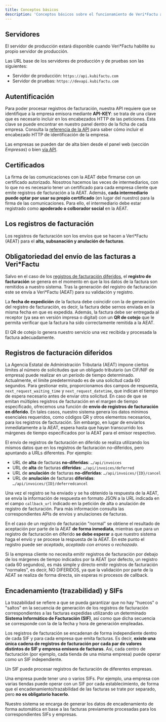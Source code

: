 ```yaml
---
title: Conceptos básicos
description: 'Conceptos básicos sobre el funcionamiento de Veri*Factu a través de KubiFACTU'
---
```


## Servidores

<Warning>El servidor de producción estará disponible cuando Veri*Factu habilite su propio servidor de producción.</Warning>

Las URL base de los servidores de producción y de pruebas son las siguientes:

* Servidor de producción: `https://api.kubifactu.com`
* Servidor de pruebas: `https://devapi.kubifactu.com`

## Autentificación

Para poder procesar registros de facturación, nuestra API requiere que se identifique a la empresa emisora mediante **API-KEY**: se trata de una clave que es necesario incluir en los encabezados HTTP de las peticiones. Esta clave se puede encontrar en nuestro panel dentro de la ficha de cada empresa. Consulta la [referencia de la API](/openapi-reference/enviar-registro-de-facturación) para saber cómo incluir el encabezado HTTP de identificación de la empresa.

Las empresas se pueden dar de alta bien desde el panel web (sección *Empresas*) o bien [vía API](/openapi-reference/crear-una-nueva-empresa).

## Certificados

La firma de las comunicaciones con la AEAT debe firmarse con un certificado autorizado. Nosotros hacemos las veces de intermediarios, con lo que no es necesario tener un certificado para cada empresa cliente que emite registros de facturación a la AEAT. Además, **cada intermediario puede optar por usar su propio certificado** (en lugar del nuestro) para la firma de las comunicaciones. Para ello, el intermediario debe estar registrado como **apoderado o colborador social** en la AEAT.

## Los registros de facturación

Los registros de facturación son los envíos que se hacen a Veri*Factu (AEAT) para el **alta, subsanación y anulación de facturas**.

## Obligatoriedad del envío de las facturas a Veri*Factu

Salvo en el caso de los [registros de facturación diferidos](#registros-de-facturacion-diferidos), el **registro de facturación** se genera en el momento en que la los datos de la factura son remitidos a nuestro sistema. Tras la generación del registro de facturación este se envía a Veri*Factu (AEAT) para su validación y registro.

La **fecha de expedición** de la factura debe coincidir con la de generación del registro de facturación, es decir, la factura debe sernos enviada en la misma fecha en que es expedida. Además, la factura debe ser entregada al receptor (ya sea en versión impresa o digital) con un **QR de cotejo** que le permita verificar que la factura ha sido correctamente remitida a la AEAT.

<Info>El QR de cotejo lo genera nuestro servicio una vez recibida y procesada la factura adecuadamente.</Info>

## Registros de facturación diferidos

La Agencia Estatal de Administración Tributaria (AEAT) impone ciertos límites al número de solicitudes que un obligado tributario (un CIF/NIF de empresa) puede realizar en un período de tiempo determinado. Actualmente, el límite predeterminado es de una solicitud cada 60 segundos. Para gestionar esto, proporcionamos dos campos de respuesta, `next_request_waiting_time` y `next_request_datetime`, que indican el tiempo de espera necesario antes de enviar otra solicitud. En caso de que se emitan múltiples registros de facturación en el margen de tiempo especificado, ofrecemos una función de **envío de registros de facturación en diferido**. En tales casos, nuestro sistema genera los datos mínimos esenciales requeridos, como códigos QR y otros elementos necesarios, para los registros de facturación. Sin embargo, en lugar de enviarlos inmediatamente a la AEAT, espera hasta que hayan transcurrido los márgenes de tiempo especificados por la AEAT para el emisor respectivo.

El envío de registros de facturación en diferido se realiza utilizando los mismos datos que en los registros de facturación no-diferidos, pero apuntando a URLs diferentes. Por ejemplo:

- URL de **alta** de facturas **no-diferidas**: `…/api/invoices`
- URL de **alta** de facturas **diferidas**: `…/api/invoices/deferred`
- URL de **anulación** de facturas **no-diferidas**: `…/api/invoices/{ID}/cancel`
- URL de **anulación** de facturas **diferidas**: `…/api/invoices/{ID}/deferredcancel`

Una vez el registro se ha enviado y se ha obtenido la respuesta de la AEAT, se envía la información de respuesta en formato JSON a la URL indicada en el campo `callback_url` indicado en la petición de alta o anulación de registro de facturación. Para más información consulta las correspondientes APIs de envíos y anulaciones de facturas.

<Warning>En el caso de un registro de facturación "normal" se obtiene el resultado de aceptación por parte de la AEAT **de forma inmediata**, mientras que para un registro de facturación en diferido **se debe esperar** a que nuestro sistema haga el envío y se procese la respuesta de la AEAT. En este punto el registro puede ser *aceptado*, *aceptado con errores* o *rechazado*.</Warning>

<Tip>Si la empresa cliente no necesita emitir registros de facturación por debajo de los márgenes de tiempo indicados por la AEAT (por defecto, un registro cada 60 segundos), es más simple y directo emitir registros de facturación "normales", es decir, NO DIFERIDOS, ya que la validación por parte de la AEAT se realiza de forma directa, sin esperas ni procesos de callback.</Tip>

## Encadenamiento (trazabilidad) y SIFs

La trazabilidad se refiere a que se pueda garantizar que no hay "huecos" o "saltos" en la secuencia de generación de los registros de facturación correspondientes a las facturas expedidas utilizando un determinado **Sistema Informático de Facturación (SIF)**, así como que dicha secuencia se corresponde con la de la fecha y hora de generación empleadas.

Los registros de facturación se encadenan de forma independiente dentro de cada SIF y para cada empresa que emita facturas. Es decir, **existe una única cadena de registros de facturación por cada par de valores distintos de SIF y empresa emisora de facturas**. Así, cada centro de facturación (por ejemplo, cada tienda de una misma empresa) puede operar como un SIF independiente.

<Note>Un SIF puede procesar registros de facturación de diferentes empresas.</Note>

<Tip>Una empresa puede tener uno o varios SIFs. Por ejemplo, una empresa con varias tiendas puede operar con un SIF por cada establecimiento, de forma que el encadenamiento/trazabilidad de las facturas se trate por separado, pero **no es obligatorio hacerlo**.</Tip>

<Info>Nuestro sistema se encarga de generar los datos de encadenamiento de forma automática en base a las facturas previamente procesadas para los correspondientes SIFs y empresas.</Info>
